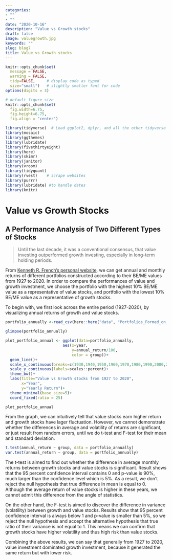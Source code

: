 ```yaml
---
categories:
- ""
- ""
date: "2020-10-16"
description: "Value vs Growth stocks"
draft: false
image: valuegrowth.jpg
keywords: ""
slug: blog7
title: Value vs Growth stocks
---
```


```r
knitr::opts_chunk$set(
  message = FALSE, 
  warning = FALSE, 
  tidy=FALSE,     # display code as typed
  size="small")   # slightly smaller font for code
options(digits = 3)

# default figure size
knitr::opts_chunk$set(
  fig.width=6.75, 
  fig.height=6.75,
  fig.align = "center")
```


```r
library(tidyverse)  # Load ggplot2, dplyr, and all the other tidyverse packages
library(mosaic)
library(ggthemes)
library(lubridate)
library(fivethirtyeight)
library(here)
library(skimr)
library(janitor)
library(vroom)
library(tidyquant)
library(rvest)    # scrape websites
library(purrr)  
library(lubridate) #to handle dates
library(knitr)
```


# Value vs Growth Stocks

## A Performance Analysis of Two Different Types of Stocks
  
> Until the last decade, it was a conventional consensus, that value investing outperformed growth investing, especially in long-term holding periods. 

From [Kenneth R. French’s personal website](https://mba.tuck.dartmouth.edu/pages/faculty/ken.french/data_library.html), we can get annual and monthly returns of different portfolios constructed according to their BE/ME values from 1927 to 2020. In order to compare the performances of value and growth investment, we choose the portfolio with the highest 10% BE/ME value as a representative of value stocks, and portfolio with the lowest 10% BE/ME value as a representative of growth stocks.

To begin with, we first look across the entire period (1927-2020), by visualizing annual returns of growth and value stocks.

```r
portfolio_annually <-read_csv(here::here("data", "Portfolios_Formed_on_BE-ME_annually.csv"))

glimpse(portfolio_annually)

```

```r
plot_portfolio_annual <- ggplot(data=portfolio_annually,
                         aes(x=year,
                             y=annual_return/100,
                             color = group))+
  geom_line()+
  scale_x_continuous(breaks=c(1930,1940,1950,1960,1970,1980,1990,2000,2010,2020))+
  scale_y_continuous(labels=scales::percent)+
  theme_bw()+
  labs(title="Value vs Growth stocks from 1927 to 2020",
       x="Year",
       y="Yearly Return")+
  theme_minimal(base_size=5)+
  coord_fixed(ratio = 25)

plot_portfolio_annual

```

From the graph, we can intuitively tell that value stocks earn higher return and growth stocks have lager fluctuation. However, we cannot demonstrate whether the differences in average and volatility of returns are significant, or just result from random errors, until we do t-test and F-test for their mean and standard deviation.

```r

t.test(annual_return ~ group, data = portfolio_annually)
var.test(annual_return ~ group, data = portfolio_annually)

```

The t-test is aimed to find out whether the difference in average monthly returns between growth stocks and value stocks is significant. Result shows that the 95 percent confidence interval contains 0 and p-value is 90%, much larger than the confidence level which is 5%. As a result, we don’t reject the null hypothesis that true difference in mean is equal to 0. Although the average return of value stocks is higher in these years, we cannot admit this difference from the angle of statistics.

On the other hand, the F-test is aimed to discover the difference in variance (volatility) between growth and value stocks. Results show that 95 percent confidence interval is always below 1 and p-value is smaller than 5%, so we reject the null hypothesis and accept the alternative hypothesis that true ratio of their variance is not equal to 1. This means we can confirm that growth stocks have higher volatility and thus high risk than value stocks.

Combining the above results, we can say that generally from 1927 to 2020, value investment dominated growth investment, because it generated the same return but with lower risk.
